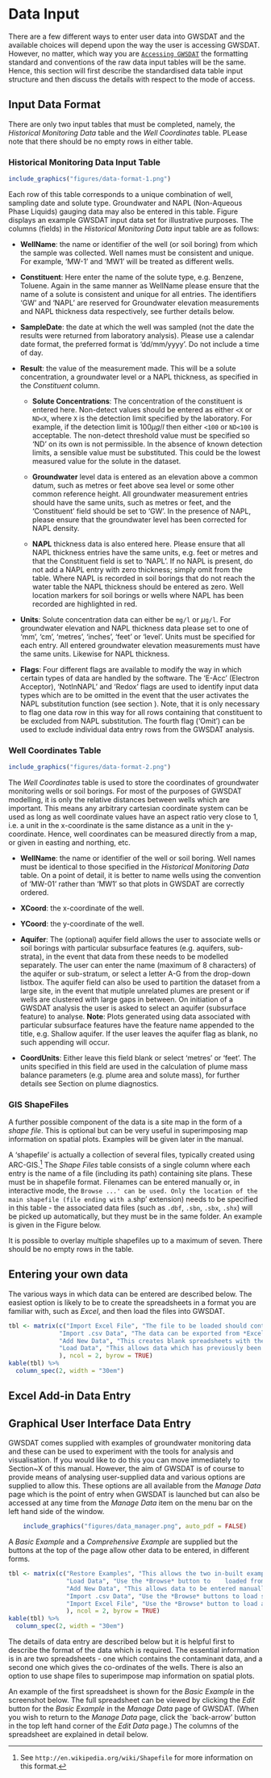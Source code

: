 
# Data Input {#DataInput}
There are a few different ways to enter user data into GWSDAT and the available choices will depend upon the way the user is accessing GWSDAT. However, no matter, which way you are [`Accessing GWSDAT`](#AccessingGWSDAT) the formatting standard and conventions of the raw data input tables will be the same. Hence, this section will first describe the standardised data table input structure and then discuss the details with respect to the mode of access. 

## Input Data Format

There are only two input tables that must be completed, namely, the *Historical Monitoring Data* table and the *Well Coordinates* table. PLease note that there should be no empty rows in either table.
<!-- THe user can optionally specify an associated additionally -->
<!-- The third *GIS Shapefiles* table may be populated with links to the location of GIS shapefiles for use as basemaps or site plans, if required.  -->
<!-- Please ensure that there are no empty rows in these completed data input tables.  -->
<!-- Two example data sets are provided with the software for training purposes, the use of which is explained in section \ref{GettingStarted}. -->


### Historical Monitoring Data Input Table

```r
include_graphics("figures/data-format-1.png")
```

Each row of this table corresponds to a unique combination of well, sampling date and solute type. Groundwater and NAPL (Non-Aqueous Phase Liquids) gauging data may also be entered in this table. Figure \ref{fig:EgHistMonitoringData} displays an example GWSDAT input data set for
illustrative purposes. The columns (fields) in the *Historical Monitoring Data* input table are as follows: 

* **WellName**: the name or identifier of the well (or soil boring) from which the sample was collected. Well names must be consistent and unique. For example, 'MW-1' and 'MW1' will be treated as different wells.

* **Constituent**: Here enter the name of the solute type, e.g. Benzene, Toluene. Again in the same manner as WellName please ensure that the name of a solute is consistent and unique for all entries.  The identifiers 'GW' and 'NAPL' are reserved for Groundwater elevation measurements 
and NAPL thickness data respectively, see further details below.

* **SampleDate**: the date at which the well was sampled (not the date the results were returned from laboratory analysis). 
Please use a calendar date format, the preferred format is 'dd/mm/yyyy'. Do not include a time of day. 

* **Result**: the value of the measurement made. This will be a solute concentration, a groundwater level or a NAPL thickness, as specified in the *Constituent* column.

  + **Solute Concentrations**:
The concentration of the constituent is entered here. Non-detect values should be entered as either `<X` or `ND<X`, where `X` is the detection limit specified by the laboratory. For example, if the detection limit is $100\mu g/l$ then either `<100` or `ND<100` is acceptable. The non-detect threshold value must be specified so 'ND' on its own is not permissible. In the absence of known detection limits, a sensible value must be substituted.  This could be the lowest measured value for the solute in the dataset.   

  + **Groundwater** 
level data is entered as an elevation above a common datum, such as metres or feet above sea level or some other common reference height. All groundwater measurement entries should have the same units, such as metres or feet, and the 'Constituent' field should be set to 'GW'. In the presence of NAPL, please ensure that the groundwater level has been corrected for NAPL density.

  + **NAPL** thickness data is also entered here. Please ensure that all NAPL thickness entries 
have the same units, e.g. feet or metres and that the Constituent field is set to 'NAPL'. 
If no NAPL is present, do not add a NAPL entry with zero thickness; simply omit from the table. Where NAPL is recorded in soil borings that do not reach the water table the NAPL thickness should be entered as zero.  Well location markers for soil borings or wells where NAPL has been recorded are highlighted in red.

* **Units**:  Solute concentration data can either be `mg/l` or $\mu$`g/l`. For groundwater elevation and NAPL thickness data please set to one of 'mm', 'cm', 'metres', 'inches', 'feet' or 'level'. Units must be specified for each entry. All 
entered groundwater elevation measurements must have the same units. Likewise for NAPL thickness.

* **Flags**:  Four different flags are available to modify the way in which certain types of data are handled by the software. 
The 'E-Acc' (Electron Acceptor), 'NotInNAPL' and 'Redox' flags are used to identify input data types 
which are to be omitted in the event that the user activates the NAPL substitution function (see section \ref{NAPLHandlingMethod}). 
Note, that it is only necessary to flag one data row in this way for all rows containing that constituent to be excluded from NAPL substitution. The fourth flag ('Omit') can be used to exclude individual data entry rows from the GWSDAT analysis. 
  



### Well Coordinates Table {#WellCoordinatesTable}

```r
include_graphics("figures/data-format-2.png")
```

The *Well Coordinates* table is used to store the coordinates of groundwater monitoring wells or soil borings. For most of the purposes of GWSDAT modelling, it is only the relative distances between wells which are important. This means any arbitrary cartesian coordinate system can be used as long as well coordinate values have an aspect ratio very close to 1, i.e. a unit in the x-coordinate is the same distance as a unit in the y-coordinate. Hence, well coordinates can be measured directly from a map, or given in easting and northing, etc. 


* **WellName**: the name or identifier of the well or soil boring. Well names must be identical to those specified in the *Historical Monitoring Data* table. On a point of detail, it is better to name wells using the convention of 'MW-01' rather than 'MW1' so that plots in GWSDAT are correctly ordered. 

* **XCoord**: the x-coordinate of the well.

* **YCoord**: the y-coordinate of the well.

* **Aquifer**: The (optional) aquifer field allows the user to associate wells or soil borings with particular subsurface features (e.g. aquifers, sub-strata), in the event that data from these needs to be modelled separately. The user can enter the name (maximum of 8 characters) of the aquifer or sub-stratum, or select a letter A-G from the drop-down listbox. The aquifer field can also be used to partition the dataset from a large site, in the event that mutiple unrelated plumes are present or if wells are clustered with large gaps in between. On initiation of a GWSDAT analysis the user is asked to select an aquifer (subsurface feature) to analyse. **Note**: Plots generated using data associated with particular subsurface features have the feature name appended to the title, e.g. Shallow aquifer. If the user leaves the aquifer flag as blank, no such appending will occur. 

* **CoordUnits**:
Either leave this field blank or select 'metres' or 'feet'. The units specified in this field are used in the calculation of plume mass balance parameters (e.g. plume area and solute mass), for further details see Section \ref{PlumeDiagnostics} on plume diagnostics.



### GIS ShapeFiles

<!-- \label{sec:shapefiles} -->

A further possible component of the data is a site map in the form of a *shape file*.  This is optional but can be very useful in superimposing map information on spatial plots.  Examples will be given later in the manual.

\fbox{The paragraphs below need to be updated.}

A 'shapefile' is actually a collection of several files, typically created using ARC-GIS.^[See `http://en.wikipedia.org/wiki/Shapefile` for more information on this format.]  The *Shape Files* table consists of a single column where each entry is the name of a file (including its path) containing site plans.  These must be in shapefile format. Filenames can be entered manually or, in interactive mode, the `Browse ...' can be used. Only the location of the main shapefile (file ending with a `.shp' extension) needs to be specified in this table - the associated data files (such as `.dbf`, `.sbn`, `.sbx`, `.shx`) will be picked up automatically, but they must be in the same folder. An example is given in the Figure below. 

It is possible to overlay multiple shapefiles up to a maximum of seven.  There should be no empty rows in the table.


## Entering your own data

<!-- \label{sec:entering-data} -->

The various ways in which data can be entered are described below.  The easiest option is likely to be to create the spreadsheets in a format you are familiar with, such as *Excel*, and then load the files into GWSDAT.

```r
tbl <- matrix(c("Import Excel File", "The file to be loaded should contain two spreadsheets labelled `Contaminant Data` and `Well Coordinates` and have the structure described above.  An example spreadsheet is available at *web address at gwsdat.net*.",
              "Import .csv Data", "The data can be exported from *Excel() into `.csv` format.  In this case there should be separate `.csv` files for the *Contaminant Data* and *Well Coordinates*.  Click on the *Browse* button to select these files.  For convenience, GWSDAT gives options for the *Column separator* and the *Quote for Character Strings* at the foot of this page. Click on the *Import|* button to read the data.",
              "Add New Data", "This creates blank spreadsheets with the required structure.  Entries can by typed in directly or copied and pasted from another source.  There is an *+Add Row* button and right clicking gives further options for adding and removing rows.",
              "Load Data", "This allows data which has previously been saved from GWSDAT to be loaded again."
              ), ncol = 2, byrow = TRUE)
kable(tbl) %>%
  column_spec(2, width = "30em")
```


## Excel Add-in Data Entry

## Graphical User Interface Data Entry

GWSDAT comes supplied with examples of groundwater monitoring data and these can be used to experiment with the tools for analysis and visualisation.  If you would like to do this you can move immediately to Section~X of this manual.  However, the aim of GWSDAT is of course to provide means of analysing user-supplied data and various options are supplied to allow this.  These options are all available from the *Manage Data* page which is the point of entry when GWSDAT is launched but can also be accessed at any time from the *Manage Data* item on the menu bar on the left hand side of the window.


```r
    include_graphics("figures/data_manager.png", auto_pdf = FALSE)
```

A *Basic Example* and a *Comprehensive Example* are supplied but the buttons at the top of the page allow other data to be entered, in different forms.

```r
tbl <- matrix(c("Restore Examples", "This allows the two in-built examples to be restored at any point, should this be needed.",
                "Load Data", "Use the *Browse* button to	loaded from a previous GWSDAT session.",
                "Add New Data", "This allows data to be entered manually into a spreadsheet (and saved for later use).",
                "Import .csv Data", "Use the *Browse* buttons to load separate 'Contaminant Data' and 'Well Coordinates' files, each in `.csv` form.  One or more shapefiles may also be loaded.",
                "Import Excel File", "Use the *Browse* button to load an Excel spreadsheet containing both 'Contaminant Data' and 'Well Coordinates'. One or more shapefiles may also be loaded."
                ), ncol = 2, byrow = TRUE)
kable(tbl) %>%
  column_spec(2, width = "30em")
```

<!-- \begin{tabular}{rm{0.7\textwidth}} -->
<!-- \cline{2-2} -->
<!-- \colorbox{NavyBlue}{\color{white} \textsf{Restore Examples}} & -->
<!-- This allows the two in-built examples to be restored at any point, should this be needed.  \\ -->
<!-- \cline{2-2} -->
<!-- \colorbox{NavyBlue}{\color{white} \textsf{Load Data}} & -->
<!-- Use the \textit{Browse} button to	loaded from a previous GWSDAT session. \\ -->
<!-- \cline{2-2} -->
<!-- \colorbox{NavyBlue}{\color{white} \textsf{Add New Data}} & -->
<!-- This allows data to be entered manually into a spreadsheet (and saved for later use).  \\ -->
<!-- \cline{2-2} -->
<!-- \colorbox{NavyBlue}{\color{white} \textsf{Import .csv Data}} & -->
<!-- Use the \textit{Browse} buttons to load separate 'Contaminant Data' and 'Well Coordinates' files, each in \texttt{.csv} form.  One or more shapefiles may also be loaded. \\ -->
<!-- \cline{2-2} -->
<!-- \colorbox{NavyBlue}{\color{white} \textsf{Import Excel File}} & -->
<!-- Use the \textit{Browse} button to load an Excel spreadsheet containing both 'Contaminant Data' and 'Well Coordinates. One or more shapefiles may also be loaded. \\ -->
<!-- \cline{2-2} -->
<!-- \end{tabular} -->

The details of data entry are described below but it is helpful first to describe the format of the data which is required.  The essential information is in are two spreadsheets - one which contains the contaminant data, and a second one which gives the co-ordinates of the wells.  There is also an option to use shape files to superimpose map information on spatial plots.

An example of the first spreadsheet is shown for the *Basic Example* in the screenshot below.  The full spreadsheet can be viewed by clicking the *Edit* button for the *Basic Example* in the *Manage Data* page of GWSDAT.  (When you wish to return to the *Manage Data* page, click the `back-arrow' button in the top left hand corner of the *Edit Data* page.)  The columns of the spreadsheet are explained in detail below.

\fbox{Wayne advises against the use of the term 'contaminant' but this is the terminology used in the software.}

<!-- \colorbox{NavyBlue}{\color{white} \textsf{Import Excel File}}  The file to be loaded should contain two spreadsheets labelled `Contaminant Data' and `Well Coordinates' and have the structure described above.  An example spreadsheet is available at \fbox{web address at gwsdat.net}. -->

<!-- \ -->

<!-- \noindent -->
<!-- \colorbox{NavyBlue}{\color{white} \textsf{Import .csv Data}}   The data can be exported from Excel into \texttt{.csv} format.  In this case there should be separate \texttt{.csv} files for the Contaminant Data and Well Coordinates.  Click on the `Browse' buttons to select these files.  For convenience, GWSDAT gives options for the `Column separator' and the `Quote for Character Strings' at the foot of this page. Click on the `Import' button to lead the data. -->

<!-- \ -->

<!-- \noindent -->
<!-- \colorbox{NavyBlue}{\color{white} \textsf{Add New Data}}  This creates blank spreadsheets with the required structure.  Entries can by typed in directly or copied and pasted from another source.  There is an \textit{+Add Row} button and right clicking gives further options for adding and removing rows. -->

<!-- \ -->

<!-- \noindent -->
<!-- \colorbox{NavyBlue}{\color{white} \textsf{Load Data}}  \fbox{Is this option available - I can't see a Save option?} -->

